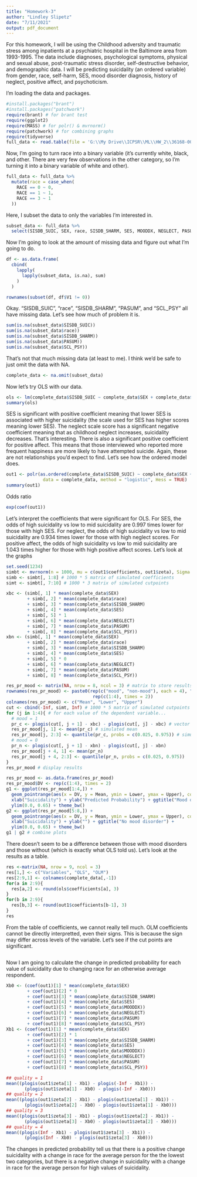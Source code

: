 ```yaml
---
title: "Homework-3"
author: "Lindley Slipetz"
date: "7/11/2021"
output: pdf_document
---
```


For this homework, I will be using the Childhood adversity and traumatic stress among inpatients at a psychiatric hospital in the Baltimore area from 1993-1995. The data include diagnoses, psychological symptoms, physical and sexual abuse, post-traumatic stress disorder, self-destructive behavior, and demographic data. I will be predicting suicidality (an ordered variable) from gender, race, self-harm, SES, mood disorder diagnosis, history of neglect, positive affect, and psychoticism.

I'm loading the data and packages.

```r
#install.packages("brant")
#install.packages("patchwork")
require(brant) # for brant test
require(ggplot2)
require(MASS) # for polr() & mvrnorm()
require(patchwork) # for combining graphs
require(tidyverse)
full_data <- read.table(file = 'G:\\My Drive\\ICPSR\\ML\\HW_2\\36168-0001-Data.tsv', sep = '\t', header = TRUE)
```

Now, I'm going to turn race into a binary variable (it's currently white, black, and other. There are very few observations in the other category, so I'm turning it into a binary variable of white and other).

```r
full_data <- full_data %>%
  mutate(race = case_when(
    RACE == 0 ~ 0,
    RACE == 1 ~ 1,
    RACE == 3 ~ 1
  ))
```

Here, I subset the data to only the variables I'm interested in.

```r
subset_data <- full_data %>%
  select(SISDB_SUIC, SEX, race, SISDB_SHARM, SES, MOODDX, NEGLECT, PASUM, SCL_PSY )
```

Now I'm going to look at the amount of missing data and figure out what I'm going to do.

```r
df <- as.data.frame(
  cbind(
    lapply(
      lapply(subset_data, is.na), sum)
    )
  )

rownames(subset(df, df$V1 != 0))
```

Okay. "SISDB_SUIC", "race", "SISDB_SHARM", "PASUM", and "SCL_PSY" all have missing data. Let's see how much of problem it is.

```r
sum(is.na(subset_data$SISDB_SUIC))
sum(is.na(subset_data$race))
sum(is.na(subset_data$SISDB_SHARM))
sum(is.na(subset_data$PASUM))
sum(is.na(subset_data$SCL_PSY))
```

That's not that much missing data (at least to me). I think we'd be safe to just omit the data with NA.

```r
complete_data <- na.omit(subset_data)
```

Now let's try OLS with our data.

```r
ols <- lm(complete_data$SISDB_SUIC ~ complete_data$SEX + complete_data$race + complete_data$SISDB_SHARM + complete_data$SES + complete_data$MOODDX + complete_data$NEGLECT + complete_data$PASUM + complete_data$SCL_PSY)
summary(ols)
```

SES is significant with positive coefficient meaning that lower SES is associated with higher suicidality (the scale used for SES has higher scores meaning lower SES). The neglect scale score has a significant negative coefficient meaning that as childhood neglect increases, suicidality decreases. That's interesting. There is also a significant positive coefficient for positive affect. This means that those interviewed who reported more frequent happiness are more likely to have attempted suicide. Again, these are not relationships you'd expect to find. Let's see how the ordered model does.

```r
out1 <- polr(as.ordered(complete_data$SISDB_SUIC) ~ complete_data$SEX + complete_data$race + complete_data$SISDB_SHARM + complete_data$SES + complete_data$MOODDX + complete_data$NEGLECT + complete_data$PASUM + complete_data$SCL_PSY,
              data = complete_data, method = "logistic", Hess = TRUE)
summary(out1)
```

Odds ratio

```r
exp(coef(out1))
```

Let's interpret the coefficients that were significant for OLS. For SES, the odds of high suicidality vs low to mid suicidality are 0.997 times lower for those with high SES. For neglect, the odds of high suicidality vs low to mid suicidality are 0.934 times lower for those with high neglect scores. For positive affect, the odds of high suicidality vs low to mid suicidality are 1.043 times higher for those with high positive affect scores. Let's look at the graphs

```r
set.seed(1234)
simbt <- mvrnorm(n = 1000, mu = c(out1$coefficients, out1$zeta), Sigma = vcov(out1))
simb <- simbt[, 1:8] # 1000 * 5 matrix of simulated coefficients
simt <- simbt[, 7:10] # 1000 * 3 matrix of simulated cutpoints

```

```r
xbc <- (simb[, 1] * mean(complete_data$SEX)
        + simb[, 2] * mean(complete_data$race)
        + simb[, 3] * mean(complete_data$SISDB_SHARM)
        + simb[, 4] * mean(complete_data$SES)
        + simb[, 5] * 1
        + simb[, 6] * mean(complete_data$NEGLECT)
        + simb[, 7] * mean(complete_data$PASUM)
        + simb[, 8] * mean(complete_data$SCL_PSY))
xbn <- (simb[, 1] * mean(complete_data$SEX)
        + simb[, 2] * mean(complete_data$race)
        + simb[, 3] * mean(complete_data$SISDB_SHARM)
        + simb[, 4] * mean(complete_data$SES)
        + simb[, 5] * 0
        + simb[, 6] * mean(complete_data$NEGLECT)
        + simb[, 7] * mean(complete_data$PASUM)
        + simb[, 8] * mean(complete_data$SCL_PSY))

```

```r
res_pr_mood <- matrix(NA, nrow = 8, ncol = 3) # matrix to store results
rownames(res_pr_mood) <- paste0(rep(c("mood", "non-mood"), each = 4), "-",
                                 rep(c(1:4), times = 2))
colnames(res_pr_mood) <- c("Mean", "Lower", "Upper")
cut <- cbind(-Inf, simt, Inf) # 1000 * 5 matrix of simulated cutpoints
for (j in 1:4){ # for each value of the dependent variable...
  # mood = 1
  pr_c <- plogis(cut[, j + 1] - xbc) - plogis(cut[, j] - xbc) # vector simulated predicted probs
  res_pr_mood[j, 1] <- mean(pr_c) # simulated mean
  res_pr_mood[j, 2:3] <- quantile(pr_c, probs = c(0.025, 0.975)) # simulated 95% CI
  # mood = 0
  pr_n <- plogis(cut[, j + 1] - xbn) - plogis(cut[, j] - xbn)
  res_pr_mood[j + 4, 1] <- mean(pr_n) 
  res_pr_mood[j + 4, 2:3] <- quantile(pr_n, probs = c(0.025, 0.975)) 
}
res_pr_mood # display results

```

```r
res_pr_mood <- as.data.frame(res_pr_mood)
res_pr_mood$DV <- rep(c(1:4), times = 2)
g1 <- ggplot(res_pr_mood[1:4,]) + 
  geom_pointrange(aes(x = DV, y = Mean, ymin = Lower, ymax = Upper), color = "blue") + 
  xlab("Suicidality") + ylab("Predicted Probability") + ggtitle("Mood disorders") + 
  ylim(0.0, 0.65) + theme_bw()
g2 <- ggplot(res_pr_mood[5:8,]) + 
  geom_pointrange(aes(x = DV, y = Mean, ymin = Lower, ymax = Upper), color = "red") + 
  xlab("Suicidality") + ylab("") + ggtitle("No mood disorder") + 
  ylim(0.0, 0.65) + theme_bw()
g1 | g2 # combine plots

```


There doesn't seem to be a difference between those with mood disorders and those without (which is exactly what OLS told us). Let's look at the results as a table.

```r
res <-matrix(NA, nrow = 9, ncol = 3)
res[1,] <- c("Variables", "OLS", "OLM")
res[2:9,1] <- colnames(complete_data[,-1])
for(a in 2:9){
  res[a,2] <- round(ols$coefficients[a], 3)
}
for(b in 2:9){
  res[b,3] <- round(out1$coefficients[b-1], 3)
}
res


```

From the table of coefficients, we cannot really tell much. OLM coefficients cannot be directly interpretted, even their signs. This is because the sign may differ across levels of the variable. Let's see if the cut points are significant.

```r

```

Now I am going to calculate the change in predicted probability for each value of suicidality due to changing race for an otherwise average respondent.

```r
Xb0 <- (coef(out1)[1] * mean(complete_data$SEX)
        + coef(out1)[2] * 0
        + coef(out1)[3] * mean(complete_data$SISDB_SHARM)
        + coef(out1)[4] * mean(complete_data$SES)
        + coef(out1)[5] * mean(complete_data$MOODDX))
        + coef(out1)[6] * mean(complete_data$NEGLECT)
        + coef(out1)[7] * mean(complete_data$PASUM)
        + coef(out1)[8] * mean(complete_data$SCL_PSY)
Xb1 <- (coef(out1)[1] * mean(complete_data$SEX)
        + coef(out1)[2] * 1
        + coef(out1)[3] * mean(complete_data$SISDB_SHARM)
        + coef(out1)[4] * mean(complete_data$SES)
        + coef(out1)[5] * mean(complete_data$MOODDX))
        + coef(out1)[6] * mean(complete_data$NEGLECT)
        + coef(out1)[7] * mean(complete_data$PASUM)
        + coef(out1)[8] * mean(complete_data$SCL_PSY))
```

```r
## quality = 1
mean((plogis(out1$zeta[1] - Xb1) - plogis(-Inf - Xb1)) - 
       (plogis(out1$zeta[1] - Xb0) - plogis(-Inf - Xb0))) 
## quality = 2
mean((plogis(out1$zeta[2] - Xb1) - plogis(out1$zeta[1] - Xb1)) - 
       (plogis(out1$zeta[2] - Xb0) - plogis(out1$zeta[1] - Xb0))) 
## quality = 3
mean((plogis(out1$zeta[3] - Xb1) - plogis(out1$zeta[2] - Xb1)) - 
       (plogis(out1$zeta[3] - Xb0) - plogis(out1$zeta[2] - Xb0))) 
## quality = 4
mean((plogis(Inf - Xb1) - plogis(out1$zeta[3] - Xb1)) - 
       (plogis(Inf - Xb0) - plogis(out1$zeta[3] - Xb0))) 

```

The changes in predicted probability tell us that there is a positive change suicidality with a change in race for the average person for the the lowest two categories, but there is a negative change in suicidality with a change in race for the average person for high values of suicidality.

